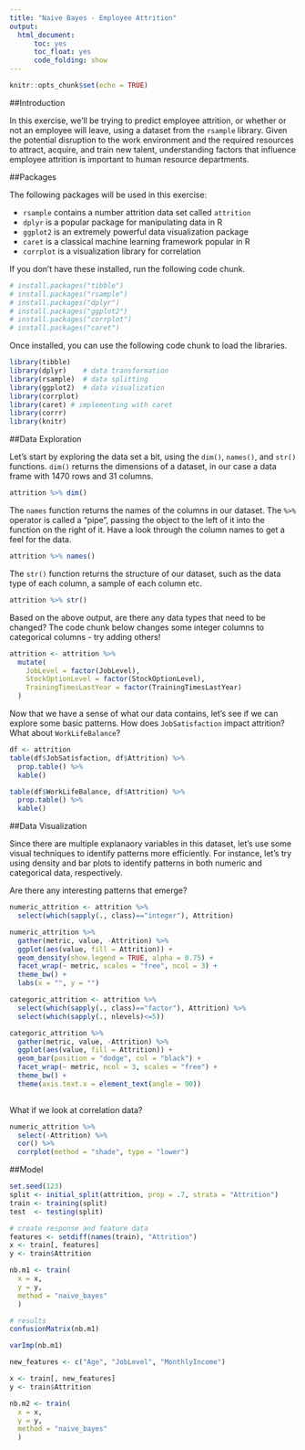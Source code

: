 ---
title: "Naive Bayes - Employee Attrition"
output: 
  html_document:
      toc: yes
      toc_float: yes
      code_folding: show
---

```{r setup, include=FALSE}
knitr::opts_chunk$set(echo = TRUE)
```

##Introduction

In this exercise, we'll be trying to predict employee attrition, or whether or not an employee will leave, using a dataset from the ```rsample``` library. Given the potential disruption to the work environment and the required resources to attract, acquire, and train new talent, understanding factors that influence employee attrition is important to human resource departments.

##Packages

The following packages will be used in this exercise:

- ```rsample``` contains a number attrition data set called ```attrition```
- ```dplyr``` is a popular package for manipulating data in R
- ```ggplot2``` is an extremely powerful data visualization package
- ```caret``` is a classical machine learning framework popular in R
- ```corrplot``` is a visualization library for correlation

If you don't have these installed, run the following code chunk.

```{r install_packages, warning = FALSE, message = FALSE}

# install.packages("tibble")
# install.packages("rsample")
# install.packages("dplyr")
# install.packages("ggplot2")
# install.packages("corrplot")
# install.packages("caret")

```


Once installed, you can use the following code chunk to load the libraries.

```{r load_packages, warning = FALSE, message = FALSE}
library(tibble)
library(dplyr)    # data transformation
library(rsample)  # data splitting 
library(ggplot2)  # data visualization
library(corrplot)
library(caret) # implementing with caret 
library(corrr)
library(knitr)
```

##Data Exploration

Let's start by exploring the data set a bit, using the ```dim()```, ```names()```, and ```str()``` functions. ```dim()``` returns the dimensions of a dataset, in our case a data frame with 1470 rows and 31 columns. 

```{r, warning = FALSE, message = FALSE}
attrition %>% dim()
```

The ```names``` function returns the names of the columns in our dataset. The ```%>%``` operator is called a "pipe", passing the object to the left of it into the function on the right of it. Have a look through the column names to get a feel for the data. 

```{r, warning = FALSE, message = FALSE}
attrition %>% names()
```

The ```str()``` function returns the structure of our dataset, such as the data type of each column, a sample of each column etc. 

```{r, warning = FALSE, message = FALSE}
attrition %>% str()
```

Based on the above output, are there any data types that need to be changed? The code chunk below changes some integer columns to categorical columns - try adding others!

```{r, warning = FALSE, message = FALSE}
attrition <- attrition %>%
  mutate(
    JobLevel = factor(JobLevel),
    StockOptionLevel = factor(StockOptionLevel),
    TrainingTimesLastYear = factor(TrainingTimesLastYear)
  )
```

Now that we have a sense of what our data contains, let's see if we can explore some basic patterns. How does ```JobSatisfaction``` impact attrition? What about ```WorkLifeBalance```?

```{r}
df <- attrition
table(df$JobSatisfaction, df$Attrition) %>% 
  prop.table() %>% 
  kable()
```

```{r}
table(df$WorkLifeBalance, df$Attrition) %>% 
  prop.table() %>% 
  kable()
```

##Data Visualization

Since there are multiple explanaory variables in this dataset, let's use some visual techniques to identify patterns more efficiently. For instance, let's try using density and bar plots to identify patterns in both numeric and categorical data, respectively.

Are there any interesting patterns that emerge?

```{r, warning = FALSE, message = FALSE, fig.height = 8}
numeric_attrition <- attrition %>% 
  select(which(sapply(., class)=="integer"), Attrition) 

numeric_attrition %>% 
  gather(metric, value, -Attrition) %>% 
  ggplot(aes(value, fill = Attrition)) + 
  geom_density(show.legend = TRUE, alpha = 0.75) + 
  facet_wrap(~ metric, scales = "free", ncol = 3) +
  theme_bw() +
  labs(x = "", y = "")

categoric_attrition <- attrition %>% 
  select(which(sapply(., class)=="factor"), Attrition) %>% 
  select(which(sapply(., nlevels)<=5))

categoric_attrition %>% 
  gather(metric, value, -Attrition) %>% 
  ggplot(aes(value, fill = Attrition)) + 
  geom_bar(position = "dodge", col = "black") + 
  facet_wrap(~ metric, ncol = 3, scales = "free") + 
  theme_bw() + 
  theme(axis.text.x = element_text(angle = 90)) 
  
```

What if we look at correlation data?

```{r, message = FALSE, warning = FALSE}
numeric_attrition %>% 
  select(-Attrition) %>% 
  cor() %>% 
  corrplot(method = "shade", type = "lower")
```

##Model

```{r, message = FALSE, warning = FALSE}

set.seed(123)
split <- initial_split(attrition, prop = .7, strata = "Attrition")
train <- training(split)
test  <- testing(split)

# create response and feature data
features <- setdiff(names(train), "Attrition")
x <- train[, features]
y <- train$Attrition

nb.m1 <- train(
  x = x,
  y = y,
  method = "naive_bayes"
  )

# results
confusionMatrix(nb.m1)

```

```{r, message = FALSE, warning = FALSE}

varImp(nb.m1)

```


```{r, message = FALSE, warning = FALSE}

new_features <- c("Age", "JobLevel", "MonthlyIncome")

x <- train[, new_features]
y <- train$Attrition

nb.m2 <- train(
  x = x,
  y = y,
  method = "naive_bayes"
  )
```




